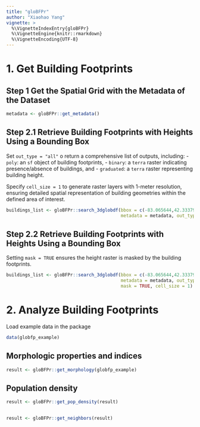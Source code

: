 ```yaml
---
title: "gloBFPr"
author: "Xiaohao Yang"
vignette: >
  %\VignetteIndexEntry{gloBFPr}
  %\VignetteEngine{knitr::rmarkdown}
  %\VignetteEncoding{UTF-8}
---
```


# 1. Get Building Footprints

## Step 1 Get the Spatial Grid with the Metadata of the Dataset

```r
metadata <- gloBFPr::get_metadata()
```

## Step 2.1 Retrieve Building Footprints with Heights Using a Bounding Box

Set `out_type = "all"` o return a comprehensive list of outputs, including:
- `poly`: an `sf` object of building footprints,
- `binary`: a `terra` raster indicating presence/absence of buildings, and
- `graduated`: a `terra` raster representing building height.

Specify `cell_size = 1` to generate raster layers with 1-meter resolution, ensuring detailed spatial representation of building geometries within the defined area of interest.

```r
buildings_list <- gloBFPr::search_3dglobdf(bbox = c(-83.065644,42.333792,-83.045217,42.346988), 
                                           metadata = metadata, out_type = "all", cell_size = 1)
```

## Step 2.2 Retrieve Building Footprints with Heights Using a Bounding Box

Setting `mask = TRUE` ensures the height raster is masked by the building footprints.

```r
buildings_list <- gloBFPr::search_3dglobdf(bbox = c(-83.065644,42.333792,-83.045217,42.346988), 
                                           metadata = metadata, out_type = "all", 
                                           mask = TRUE, cell_size = 1)
```

# 2. Analyze Building Footprints

Load example data in the package

```r
data(globfp_example)
```

## Morphologic properties and indices

```r
result <- gloBFPr::get_morphology(globfp_example)
```

## Population density

```r
result <- gloBFPr::get_pop_density(result)
```

## 

```r
result <- gloBFPr::get_neighbors(result)
```

##

```r

```

